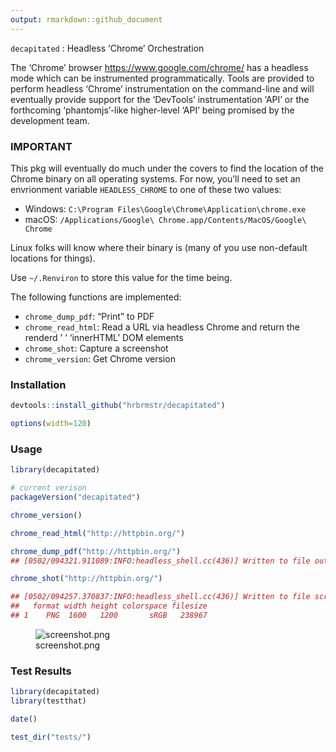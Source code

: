 ```yaml
---
output: rmarkdown::github_document
---
```


`decapitated` : Headless 'Chrome' Orchestration

The 'Chrome' browser <https://www.google.com/chrome/> has a headless mode
which can be instrumented programmatically. Tools are provided to perform headless
'Chrome' instrumentation on the command-line and will eventually provide support
for the 'DevTools' instrumentation 'API' or the forthcoming 'phantomjs'-like higher-level
'API' being promised by the development team.

### IMPORTANT

This pkg will eventually do much under the covers to find the location of the Chrome binary
on all operating systems. For now, you'll need to set an envrionment variable `HEADLESS_CHROME` to one of these two values:

- Windows: `C:\Program Files\Google\Chrome\Application\chrome.exe`
- macOS: `/Applications/Google\ Chrome.app/Contents/MacOS/Google\ Chrome`

Linux folks will know where their binary is (many of you use non-default locations for things).

Use `~/.Renviron` to store this value for the time being.

The following functions are implemented:

- `chrome_dump_pdf`:	"Print" to PDF
- `chrome_read_html`:	Read a URL via headless Chrome and return the renderd '<body>' 'innerHTML' DOM elements
- `chrome_shot`:	Capture a screenshot
- `chrome_version`:	Get Chrome version

### Installation

```r
devtools::install_github("hrbrmstr/decapitated")
```

```r
options(width=120)
```

### Usage

```r
library(decapitated)

# current verison
packageVersion("decapitated")

chrome_version()

chrome_read_html("http://httpbin.org/")
```

```r
chrome_dump_pdf("http://httpbin.org/")
## [0502/094321.911089:INFO:headless_shell.cc(436)] Written to file output.pdf.
```

```r
chrome_shot("http://httpbin.org/")

## [0502/094257.370837:INFO:headless_shell.cc(436)] Written to file screenshot.png.
##   format width height colorspace filesize
## 1    PNG  1600   1200       sRGB   238967
```

![screenshot.png](screenshot.png)

### Test Results

```r
library(decapitated)
library(testthat)

date()

test_dir("tests/")
```

